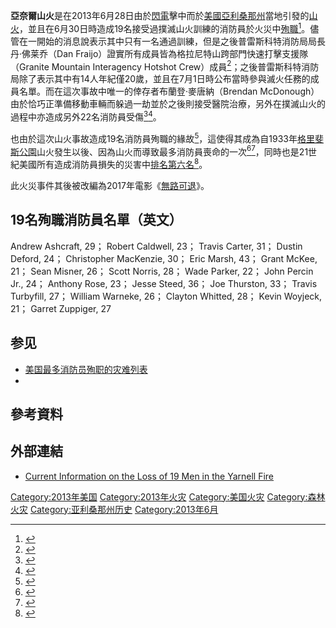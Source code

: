 {{noteTA
|G1=美国地名
|1=zh-cn:亚内尔; zh-tw:亞奈爾;
|2=zh-hk:烈焰雄心;zh-tw:無路可退;zh-cn:勇往直前;
}}
{{Infobox wildfire
| title = 亞奈爾山火
| image = Yarnell Hill Fire with firefighters in the foreground.jpg
| caption = 亞奈爾山火於前往嘗試撲滅火勢的消防員，攝於2013年7月1日。
| location = 美國[[亞利桑那州|亞利桑那州]][[亞瓦派縣|亞瓦派縣]]{{Link-en|亞奈爾 (亞利桑那州)|Yarnell, Arizona|亞奈爾}}<br />{{Coord|34|14|54|N|112|45|29|W|display = inline, title}}
| date = 2013年6月28日
| time = 5時30分（[[UTC-7|UTC-7]]）
| timezone = 
| acres = {{Link-en|亞利桑那州標準時間|Time in Arizona}}7月2日上午8時17分統計：8,400英畝（3,400公頃<ref>{{Cite web |url= http://www.inciweb.org/incident/3461/ |title= Yarnell Hill Fire |author=  |date=  |publisher= InciWeb |language= en |accessdate= 2013年7月3日 |quote=  |deadurl= yes |archiveurl= https://web.archive.org/web/20130703142809/http://www.inciweb.org/incident/3461 |archivedate= 2013年7月3日 }}</ref>）
| source = [[閃電|閃電]]
| landuse = 混合（住宅和荒地）
| fatalities = 19人
| injuries = 22人
| perps = 12
| motive = 34
}}

'''亞奈爾山火'''是在2013年6月28日由於[[閃電|閃電]]擊中而於[[美國|美國]][[亞利桑那州|亞利桑那州]]{{Link-en|亞奈爾 (亞利桑那州)|Yarnell, Arizona|亞奈爾}}當地引發的[[山火|山火]]，並且在6月30日時造成19名接受過撲滅山火訓練的{{Link-en|普雷斯科特消防局|Prescott Fire Department}}消防員於火災中[[殉職|殉職]]<ref>{{Cite web |url= http://www.bbc.co.uk/news/world-us-canada-23123817 |title= Arizona wildfire near Yarnell kills 19 firefighters |author= Pallab Ghosh |date= 2013年7月1日 |publisher= [[BBC新聞|BBC新聞]] |language= en |accessdate= 2013年7月3日 |quote=  |archive-date= 2021年1月26日 |archive-url= https://web.archive.org/web/20210126052552/https://www.bbc.co.uk/news/world-us-canada-23123817 |dead-url= no }}</ref>。儘管在一開始的消息說表示其中只有一名通過{{Link-en|跨部門快速打擊支援隊|Interagency hotshot crew}}訓練，但是之後普雷斯科特消防局局長丹·佛莱乔（Dan Fraijo）證實所有成員皆為格拉尼特山跨部門快速打擊支援隊（Granite Mountain Interagency Hotshot Crew）成員<ref>{{Cite web |url=http://www.washingtonpost.com/national/out-of-control-ariz-wildfire-overtakes-elite-firefighting-crew-killing-19-as-200-homes-burn/2013/07/01/c752ed00-e22c-11e2-8657-fdff0c195a79_story.html |title=Portable shelters couldn’t save 19 Ariz. Firefighters; ‘As dark a day as I can remember’ |author=[[美聯社|美聯社]] |date=2013年7月1日 |publisher=《[[華盛頓郵報|華盛頓郵報]]》 |language=en |accessdate=2013年7月3日 |quote= |archiveurl=https://archive.is/20130701185926/http://www.washingtonpost.com/national/out-of-control-ariz-wildfire-overtakes-elite-firefighting-crew-killing-19-as-200-homes-burn/2013/07/01/c752ed00-e22c-11e2-8657-fdff0c195a79_story.html |archivedate=2013年7月1日 |deadurl=yes }}</ref>；之後普雷斯科特消防局除了表示其中有14人年紀僅20歲，並且在7月1日時公布當時參與滅火任務的成員名單。而在這次事故中唯一的倖存者布蘭登·麥唐納（Brendan McDonough）由於恰巧正準備移動車輛而躲過一劫並於之後則接受醫院治療，另外在撲滅山火的過程中亦造成另外22名消防員受傷<ref>{{Cite web |url= http://www.myfoxphoenix.com/story/22736347/2013/07/01/names-of-firefighters-killed-in-yarnell-fire-released |title= Snapshots of the firefighters killed in Yarnell fire |author= [[美聯社|美聯社]] |date= 2013年7月3日 |publisher= [[福斯新聞頻道|福斯新聞頻道]] |language= en |accessdate= 2013年7月3日 |quote=  |deadurl= yes |archiveurl= https://web.archive.org/web/20130704055555/http://www.myfoxphoenix.com/story/22736347/2013/07/01/names-of-firefighters-killed-in-yarnell-fire-released |archivedate= 2013年7月4日 }}</ref><ref>{{Cite web |url= http://abcnews.go.com/US/explosive-fire-behavior-led-deaths-19-arizona-firefighters/story?id=19550986#.UdO4HPn7CSp |title= Lone Survivor of Arizona Wildfire Was Lookout Who Warned Colleagues to Get Out |author= 大衛·賴特（David Wright）和{{Link-en|克萊頓·桑德爾Clayton Sandell}} |date= 2013年7月3日 |publisher= [[ABC_News|ABC News]] |language= en |accessdate= 2013年7月3日 |quote=  |archive-date= 2022年4月23日 |archive-url= https://web.archive.org/web/20220423195241/https://abcnews.go.com/US/explosive-fire-behavior-led-deaths-19-arizona-firefighters/story?id=19550986#.UdO4HPn7CSp }}</ref>。

也由於這次山火事故造成19名消防員殉職的緣故<ref>{{Cite web |url= http://www.golwg360.com/newyddion/rhyngwladol/114333-tan-afreolus-yn-lladd-19-yn-arizona |title= Tân afreolus yn lladd 19 yn Arizona |author=  |date= 2013年7月1日 |publisher= {{Link-en|Golwg360|Golwg360}} |language=  |accessdate= 2013年7月3日 |quote=  }}{{cy icon}}</ref>，這使得其成為自1933年[[格里斐斯公園|格里斐斯公園]]山火發生以後、因為山火而導致最多消防員喪命的一次<ref>{{Cite web |url= http://fireduptraining.com/forum/files/multiple_firefighter_fatality_incidents_188.pdf |title= MULTIPLE FIREFIGHTER FATALITY INCIDENTS |author= Hank Przybylowicz |date=  |publisher= [[MSN|MSN]] |language= en |accessdate= 2013年7月3日 |quote=  |archive-url= https://web.archive.org/web/20130708021507/http://fireduptraining.com/forum/files/multiple_firefighter_fatality_incidents_188.pdf |archive-date= 2013年7月8日 |dead-url= yes }}</ref><ref>{{Cite web |url= http://www.freerepublic.com/focus/f-news/3037628/posts |title= 19 Firefighters Working Yarnell Hill Fire Confirmed Dead (Arizona) (Update: 19 dead) |author= {{Link-en|KSAZ-TV|SAZ-TV}} |date= 2013年7月1日 |publisher= {{Link-en|Free Republic|Free Republic}} |language= en |accessdate= 2013年7月3日 |quote=  |archive-date= 2022年1月16日 |archive-url= https://web.archive.org/web/20220116082059/https://freerepublic.com/focus/f-news/3037628/posts }}</ref>，同時也是21世紀美國所有造成消防員損失的災害中[[美国最多消防员殉职的灾难列表|排名第六名]]<ref>{{Cite web |url= http://beforeitsnews.com/alternative/2013/07/19-firefighters-from-elite-hotshot-crew-killed-in-arizona-wildfires-2698472.html |title= 19 Firefighters From Elite Hotshot Crew Killed In Arizona Wildfires |author=  |date= 2013年7月1日 |publisher= Before It's News |language= en |accessdate= 2013年7月3日 |quote=  |archive-date= 2022年1月16日 |archive-url= https://web.archive.org/web/20220116082105/https://beforeitsnews.com/alternative/2013/07/19-firefighters-from-elite-hotshot-crew-killed-in-arizona-wildfires-2698472.html }}</ref>。

此火災事件其後被改編為2017年電影《[[無路可退|無路可退]]》。

==19名殉職消防員名單（英文）==
Andrew Ashcraft, 29；
Robert Caldwell, 23；
Travis Carter, 31；
Dustin Deford, 24；
Christopher MacKenzie, 30；
Eric Marsh, 43；
Grant McKee, 21；
Sean Misner, 26；
Scott Norris, 28；
Wade Parker, 22；
John Percin Jr., 24；
Anthony Rose, 23；
Jesse Steed, 36；
Joe Thurston, 33；
Travis Turbyfill, 27；
William Warneke, 26；
Clayton Whitted, 28；
Kevin Woyjeck, 21；
Garret Zuppiger, 27

== 参见 ==
*[[美国最多消防员殉职的灾难列表|美国最多消防员殉职的灾难列表]]
* {{Link-en|亞利桑那州山火列表|List of wildfires in Arizona}}

== 參考資料 ==
{{Reflist}}

== 外部連結 ==
{{Commons category|Yarnell Hill Fire}}
* {{en}} [http://yarnellfallenfirefighters.com/ Current Information on the Loss of 19 Men in the Yarnell Fire]{{Wayback|url=http://yarnellfallenfirefighters.com/ |date=20130702050633 }}

[[Category:2013年美国|Category:2013年美国]]
[[Category:2013年火灾|Category:2013年火灾]]
[[Category:美国火灾|Category:美国火灾]]
[[Category:森林火灾|Category:森林火灾]]
[[Category:亚利桑那州历史|Category:亚利桑那州历史]]
[[Category:2013年6月|Category:2013年6月]]